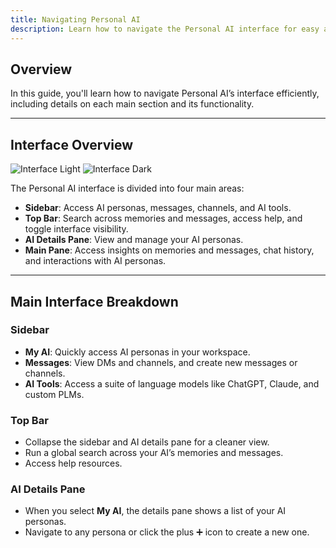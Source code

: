 ```yaml
---
title: Navigating Personal AI
description: Learn how to navigate the Personal AI interface for easy access to AI personas, messages, channels, and tools.
---
```


## Overview

In this guide, you'll learn how to navigate Personal AI’s interface efficiently, including details on each main section and its functionality.

---
## **Interface Overview**

<img
  className="block dark:hidden"
  src="/images/interface.png"
  alt="Interface Light"
/>
<img
  className="hidden dark:block"
  src="/images/interface.png"
  alt="Interface Dark"
/>

The Personal AI interface is divided into four main areas:

- **Sidebar**: Access AI personas, messages, channels, and AI tools.
- **Top Bar**: Search across memories and messages, access help, and toggle interface visibility.
- **AI Details Pane**: View and manage your AI personas.
- **Main Pane**: Access insights on memories and messages, chat history, and interactions with AI personas.

---
## **Main Interface Breakdown**

### **Sidebar**
- **My AI**: Quickly access AI personas in your workspace.
- **Messages**: View DMs and channels, and create new messages or channels.
- **AI Tools**: Access a suite of language models like ChatGPT, Claude, and custom PLMs.

### **Top Bar**
- Collapse the sidebar and AI details pane for a cleaner view.
- Run a global search across your AI’s memories and messages.
- Access help resources.

### **AI Details Pane**
- When you select **My AI**, the details pane shows a list of your AI personas.
- Navigate to any persona or click the plus ➕ icon to create a new one.

